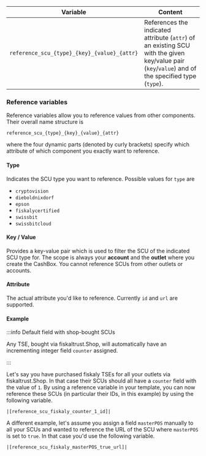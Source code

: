 | Variable                                    | Content                                                      |
| ------------------------------------------- | ------------------------------------------------------------ |
| `reference_scu_{type}_{key}_{value}_{attr}` | References the indicated attribute (`attr`) of an existing SCU with the given key/value pair (`key`/`value`) and of the specified type (`type`). |

### Reference variables

Reference variables allow you to reference values from other components. Their overall name structure is

```
reference_scu_{type}_{key}_{value}_{attr}
```

where the four dynamic parts (denoted by curly brackets) specify which attribute of which component you exactly want to reference.



#### Type

Indicates the SCU type you want to reference. Possible values for `type` are

* `cryptovision`
* `dieboldnixdorf`
* `epson`
* `fiskalycertified`
* `swissbit`
* `swissbitcloud`



#### Key / Value

Provides a key-value pair which is used to filter the SCU of the indicated SCU type for. The scope is always your **account** and the **outlet** where you create the CashBox. You cannot reference SCUs from other outlets or accounts.



#### Attribute

The actual attribute you'd like to reference. Currently `id` and `url` are supported.



#### Example

:::info Default field with shop-bought SCUs

Any TSE, bought via fiskaltrust.Shop, will automatically have an incrementing integer field `counter` assigned.

:::

Let's say you have purchased fiskaly TSEs for all your outlets via fiskaltrust.Shop. In that case their SCUs should all have a `counter` field with the value of `1`. By using a reference variable in your template, you can now reference these SCUs (in particular their IDs, in this example) by using the following variable.


```
|[reference_scu_fiskaly_counter_1_id]|
```

A different example, let's assume you assign a field `masterPOS` manually to all your SCUs and wanted to reference the URL of the SCU where `masterPOS` is set to `true`. In that case you'd use the following variable.

```
|[reference_scu_fiskaly_masterPOS_true_url]|
```
